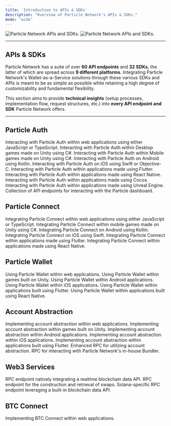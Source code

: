 ```yaml
---
title: 'Introduction to APIs & SDKs'
description: "Overview of Particle Network's APIs & SDKs."
mode: "wide"
---
```


<img
  className="block dark:hidden"
  src="/api-reference/images/apis-image.png"
  alt="Particle Network APIs and SDKs."
/>
<img
  className="hidden dark:block"
  src="/api-reference/images/apis-image.png"
  alt="Particle Network APIs and SDKs."
/>

***

## APIs & SDKs

Particle Network has a suite of over **60 API endpoints** and **32 SDKs**, the latter of which are spread across **9 different platforms**. Integrating Particle Network's Wallet-as-a-Service solutions through these various SDKs and APIs is meant to be as simple as possible while retaining a high degree of customizability and fundamental flexibility.

This section aims to provide **technical insights** (setup processes, implementation flow, request structures, etc.) into **every API endpoint and SDK** Particle Network offers.

***

## Particle Auth

<CardGroup cols={3}>
  <Card title="Web SDK" href="/api-reference/auth/desktop-sdks/web">
    Interacting with Particle Auth within web applications using either JavaScript or TypeScript.
  </Card>
  <Card title="Unity (Desktop) SDK" href="/api-reference/auth/desktop-sdks/unity">
    Interacting with Particle Auth within Desktop games made on Unity using C#.
  </Card>
  <Card title="Unity (Mobile) SDK" href="/api-reference/auth/mobile-sdks/unity">
    Interacting with Particle Auth within Mobile games made on Unity using C#.
  </Card>
  <Card title="Android SDK" href="/api-reference/auth/mobile-sdks/android">
    Interacting with Particle Auth on Android using Kotlin.
  </Card>
  <Card title="iOS SDK" href="/api-reference/auth/mobile-sdks/ios">
    Interacting with Particle Auth on iOS using Swift or Objective-C.
  </Card>
  <Card title="Flutter SDK" href="/api-reference/auth/mobile-sdks/flutter">
    Interacting with Particle Auth within applications made using Flutter.
  </Card>
  <Card title="React Native SDK" href="/api-reference/auth/mobile-sdks/react">
    Interacting with Particle Auth within applications made using React Native.
  </Card>
  <Card title="Cocos SDK" href="/api-reference/auth/mobile-sdks/cocos">
    Interacting with Particle Auth within applications made using Cocos.
  </Card>
  <Card title="Unreal Engine SDK" href="/api-reference/auth/multi/unreal">
    Interacting with Particle Auth within applications made using Unreal Engine.
  </Card>
  <Card title="Server API" href="/api-reference/auth/server/getuserinfo">
    Collection of API endpoints for interacting with the Particle dashboard.
  </Card>
</CardGroup>

## Particle Connect

<CardGroup cols={3}>
  <Card title="Web SDK" href="/api-reference/connect/desktop/web">
    Integrating Particle Connect within web applications using either JavaScript or TypeScript.
  </Card>
  <Card title="Unity (Mobile) SDK" href="/api-reference/connect/mobile/unity">
    Integrating Particle Connect within mobile games made on Unity using C#.
  </Card>
  <Card title="Android SDK" href="/api-reference/connect/mobile/android">
    Integrating Particle Connect on Android using Kotlin.
  </Card>
  <Card title="iOS SDK" href="/api-reference/connect/mobile/ios">
    Integrating Particle Connect on iOS using Swift.
  </Card>
  <Card title="Flutter SDK" href="/api-reference/connect/mobile/flutter">
    Integrating Particle Connect within applications made using Flutter.
  </Card>
  <Card title="React Native SDK" href="/api-reference/connect/mobile/react">
    Integrating Particle Connect within applications made using React Native.
  </Card>
</CardGroup>

## Particle Wallet

<CardGroup cols={3}>
  <Card title="Web" href="/api-reference/wallet/desktop/web">
    Using Particle Wallet within web applications.
  </Card>
  <Card title="Unity SDK" href="/api-reference/wallet/mobile/unity">
    Using Particle Wallet within games built on Unity.
  </Card>
  <Card title="Android SDK" href="/api-reference/wallet/mobile/android">
    Using Particle Wallet within Android applications.
  </Card>
  <Card title="iOS SDK" href="/api-reference/wallet/mobile/ios">
    Using Particle Wallet within iOS applications.
  </Card>
  <Card title="Flutter SDK" href="/api-reference/wallet/mobile/flutter">
    Using Particle Wallet within applications built using Flutter.
  </Card>
  <Card title="React Native SDK" href="/api-reference/wallet/mobile/react">
    Using Particle Wallet within applications built using React Native.
  </Card>
</CardGroup>

## Account Abstraction

<CardGroup cols={3}>
  <Card title="Web SDK" href="/api-reference/aa/sdks/desktop/web">
    Implementing account abstraction within web applications.
  </Card>
  <Card title="Unity SDK" href="/api-reference/aa/sdks/mobile/unity">
    Implementing account abstraction within games built on Unity.
  </Card>
  <Card title="Android SDK" href="/api-reference/aa/sdks/mobile/android">
    Implementing account abstraction within Android applications.
  </Card>
  <Card title="iOS SDK" href="/api-reference/aa/sdks/mobile/ios">
    Implementing account abstraction within iOS applications.
  </Card>
  <Card title="Flutter SDK" href="/api-reference/aa/sdks/mobile/flutter">
    Implementing account abstraction within applications built using Flutter.
  </Card>
  <Card title="Account Abstraction RPC" href="/api-reference/aa/rpc/getsmartaccount">
    Enhanced RPC for utilizing account abstraction.
  </Card>
  <Card title="Bundler RPC" href="/api-reference/aa/bundler/getuseroperationreceipt">
    RPC for interacting with Particle Network's in-house Bundler.
  </Card>
</CardGroup>

## Web3 Services

<CardGroup cols={3}>
  <Card title="Enhanced RPC (Data API)" href="/api-reference/web3/data/getlatestblock">
    RPC endpoint natively integrating a realtime blockchain data API.
  </Card>
  <Card title="Enhanced RPC (Swap API)" href="/api-reference/web3/swap/checkapprove">
    RPC endpoint for the construction and retrieval of swaps.
  </Card>
  <Card title="Enhanced RPC (Solana)" href="/api-reference/web3/solana/enhancedgetprice">
    Solana-specific RPC endpoint leveraging a built-in blockchain data API.
  </Card>
</CardGroup>

## BTC Connect

<CardGroup cols={3}>
  <Card title="Web SDK" href="/api-reference/btc/desktop/web">
    Implementing BTC Connect within web applications.
  </Card>
</CardGroup>
